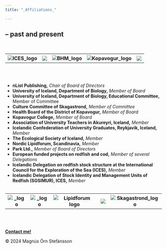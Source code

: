 ```yaml
---
title: "_Affiliations_"

---
```


<html lang="en">
<h2> -- past and present </h2>
<bt></br>
<head>
  <title>Table Logo</title>
    <meta charset="UTF-8">
    <meta name="viewport" content="width=device-width, initial-scale=1.0">
    <link rel="stylesheet" href="C:/Users/mosti/OneDrive/Documents/mProfessionalWebsite/mResume/Styles.css">
</head>
<body>
  <div class="table_affil"></div>
<table class="table_affil">
  <tr>
    <th><img src="C:/Users/mosti/OneDrive/Documents/mProfessionalWebsite/mResume/SourceDocuments/ICES_Logo.png" alt="ICES_logo" onclick="window.open('https://www.ices.dk/Pages/default.aspx','_blank')" class="img_affil"></th>
    <th><img src="C:/Users/mosti/OneDrive/Documents/mProfessionalWebsite/mResume/SourceDocuments/EU3_Logo.jpeg" onclick="window.open('https://commission.europa.eu/index_en','_blank')" class="img_affil"></th>
    <th><img src="C:/Users/mosti/OneDrive/Documents/mProfessionalWebsite/mResume/SourceDocuments/BHM_Logo.jpeg" alt="BHM_logo" onclick="window.open('https://www.bhm.is/en','_blank')" class="img_affil"></th>
    <th><img src="C:/Users/mosti/OneDrive/Documents/mProfessionalWebsite/mResume/SourceDocuments/Kopavogur_Logo.png" alt="Kopavogur_logo" onclick="window.open('https://www.kopavogur.is/','_blank')" class="img_affil"></th>
    <th><img src="C:/Users/mosti/OneDrive/Documents/mProfessionalWebsite/mResume/SourceDocuments/HI_Logo.png" onclick="window.open('https://english.hi.is/','_blank')" class="img_affil"></th>
  </tr>
  </table>
</body>
<br></br>

* <b>nList Publishing,</b> <i>Chair of Board of Directors</i>
* <b>University of Iceland, Department of Biology,</b> <i>Member of Board</i> 
* <b>University of Iceland, Department of Biology, Educational Committee,</b> Member of Committee</i> 
* <b>Culture Committee of Skagastrond,</b> <i>Member of Committee</i> 
* <b>Health Board of the District of Kopavogur,</b> <i>Member of Board</i> 
* <b>Kopavogur College,</b> <i>Member of Board</i>
* <b>Association of University Teachers in Akureyri, Iceland,</b> <i>Member</i> 
* <b>Icelandic Confederation of University Graduates, Reykjavik, Iceland,</b> <i>Member</i> 
* <b>The Ecological Society of Iceland,</b> <i>Member</i> 
* <b>Nordic Lipidforum, Scandinavia,</b> <i>Member</i>
* <b>Park Ltd.,</b> <i>Member of Board of Directors</i> 
* <b>European funded projects on redfish and cod,</b> <i>Member of several Delegations</i> 
* <b>Icelandic Delegation on redfish stock structure at the International Council for the Exploration of the Sea (ICES),</b> <i>Member</i> 
* <b>Icelandic Delegation of Stock Identity and Management Units of Redfish (SGSIMUR), ICES,</b> <i>Member</i> 
<br></br>

<head>
  <title>Table Logo</title>
    <meta charset="UTF-8">
    <meta name="viewport" content="width=device-width, initial-scale=1.0">
    <link rel="stylesheet" href="C:/Users/mosti/OneDrive/Documents/mProfessionalWebsite/mResume/Styles.css">
</head>
<body>
  <div class="table_affil"></div>
<table class="table_affil">
  <tr>
    <th><img src="C:/Users/mosti/OneDrive/Documents/mProfessionalWebsite/mResume/SourceDocuments/Iceview_Logo.png" alt="_logo" onclick="window.open('https://www.facebook.com/iceviewmagazine//','_blank')" class="img_affil"></th>
    <th><img src="C:/Users/mosti/OneDrive/Documents/mProfessionalWebsite/mResume/SourceDocuments/nList_Logo.jpg" alt="_logo" onclick="window.open('https://www.facebook.com/iceviewmagazine//','_blank')" class="img_affil"></th>
    <th><img src="C:/Users/mosti/OneDrive/Documents/mProfessionalWebsite/mResume/SourceDocuments/Lipidforum_Logo2.jpeg" alt="Lipidforum logo" onclick="window.open('https://lipidforum.info/','_blank')" class="img_affil"></th>
    <th><img src="C:/Users/mosti/OneDrive/Documents/mProfessionalWebsite/mResume/SourceDocuments/MK_Logo.svg" onclick="window.open('https://www.mk.is/um-skolann/ymislegt/english','_blank')"></th>
    <th><img src="C:/Users/mosti/OneDrive/Documents/mProfessionalWebsite/mResume/SourceDocuments/Skagastrond_Logo.png" alt="Skagastrond_logo" onclick="window.open('https://www.northiceland.is/en/destinations/towns/skagastrond','_blank')" class="img_affil"></th>
  </tr>
  </table>
</body>
<br></br>

 <!-- Footer: -->
<html lang="en">
<head>
    <meta charset="UTF-8">
    <meta name="viewport" content="width=device-width, initial-scale=1.0">
    <link rel="stylesheet"          href="C:/Users/mosti/OneDrive/Documents/mProfessionalWebsite/mResume/Styles.css">
    <title>My Website</title>
</head>
<body>
    <!-- Your website content goes here -->
    <footer>
          <p><a href="mailto:mostinn@gmail.com"><b>Contact me!</b></a></p>
          <p>© 2024 Magnús Örn Stefánsson</p> 
    </footer>
</body>
</html>

